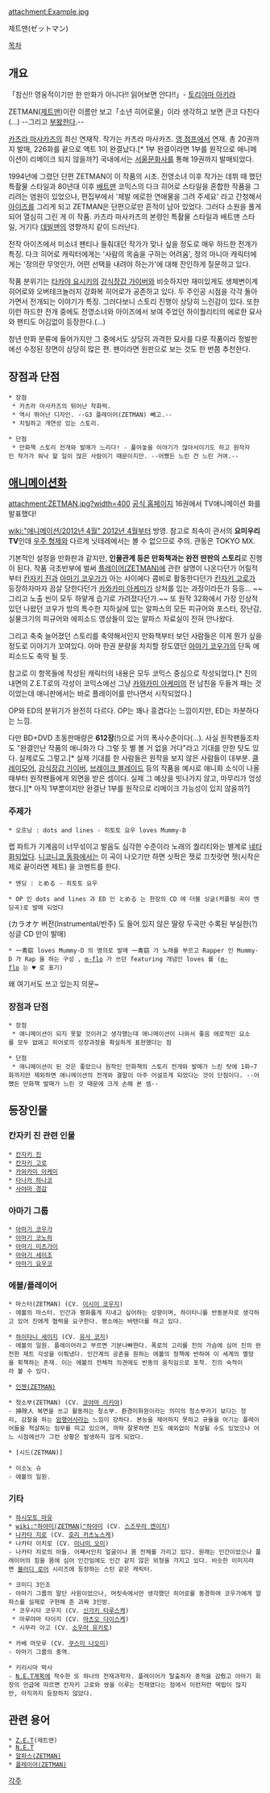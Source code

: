 attachment:Example.jpg

제트맨(ゼットマン)

[[목차]]

== 개요 ==
「참신!! 영웅적이기만 한 만화가 아니다!! 읽어보면 안다!!」- [[토리야마 아키라]]

ZETMAN([[제트맨]])이란 이름만 보고「소년 히어로물」이라 생각하고 보면 큰코 다친다(…) --그리고 [[부왘]]한다.--

[[카츠라 마사카즈]]의 최신 연재작. 작가는 카츠라 마사카즈. [[영 점프]]에서 연재. 총 20권까지 발매, 226화를 끝으로 액트 1이 완결났다.[* 1부 완결이라면 1부를 원작으로 애니메이션이 리메이크 되지 않을까?] 국내에서는 [[서울문화사]]를 통해 19권까지 발매되었다.

1994년에 그렸던 단편 ZETMAN이 이 작품의 시초. 전영소녀 이후 작가는 데뷔 때 했던 특촬물 스타일과 80년대 이후 [[배트맨]] 코믹스의 다크 히어로 스타일을 혼합한 작품을 그리려는 염원이 있었으나, 편집부에서 '제발 에로한 연애물을 그려 주세요' 라고 간청해서 [[아이즈]]를 그리게 되고 ZETMAN은 단편으로만 흔적이 남아 있었다. 그러다 소원을 풀게 되어 열심히 그린 게 이 작품. 카츠라 마사카즈의 본령인 특촬물 스타일과 배트맨 스타일, 거기다 [[데빌맨]]의 영향까지 같이 드러난다. 

전작 아이즈에서 미소녀 팬티나 들춰대던 작가가 맞나 싶을 정도로 매우 하드한 전개가 특징. 다크 히어로 캐릭터에게는 '사람의 목숨을 구하는 어려움', 정의 마니아 캐릭터에게는 '정의란 무엇인가, 어떤 선택을 내려야 하는가'에 대해 잔인하게 질문하고 있다.

작품 분위기는 [[타카야 요시키]]의 [[강식장갑 가이버]]와 비슷하지만 재미있게도 생체변이계 히어로와 오버테크놀러지 강화복 히어로가 공존하고 있다. 두 주인공 시점을 각각 돌아가면서 전개되는 이야기가 특징. 그러다보니 스토리 진행이 상당히 느린감이 있다. 또한 이런 하드한 전개 중에도 전영소녀와 아이즈에서 보여 주었던 하이퀄리티의 에로한 묘사와 팬티도 어김없이 등장한다.(…)

청년 만화 분류에 들어가지만 그 중에서도 상당히 과격한 묘사를 다룬 작품이라 정발판에선 수정된 장면이 상당히 많은 편. 팬이라면 원판으로 보는 것도 한 번쯤 추천한다.

== 장점과 단점 ==
 * 장점
  * 카츠라 마사카즈의 뛰어난 작화력.
  * 역시 뛰어난 디자인. --G3 플레이어(ZETMAN) 빼고.--
  * 치밀하고 개연성 있는 스토리.

 * 단점
  * 만화책 스토리 전개와 발매가 느리다! - 풀어놓을 이야기가 많아서이기도 하고 원작자인 작가가 워낙 할 일이 많은 사람이기 때문이지만. --어쨌든 느린 건 느린 거여.--

== [[애니메이션화]] ==
attachment:ZETMAN.jpg?width=400
[http://zetman.jp/index.html 공식 홈페이지]
16권에서 TV애니메이션 화를 발표했다!

[[wiki:"애니메이션/2012년 4월" 2012년 4월]]부터 방영. 참고로 최속이 관서의 '''요미우리 TV'''인데 [[우주 형제]]와 다르게 닛테레에서는 볼 수 없으므로 주의. 관동은 TOKYO MX.

기본적인 설정을 만화판과 같지만, '''인물관계 등은 만화책과는 완전 딴판의 스토리'''로 진행이 된다. 작품 극초반부에 벌써 [[플레이어(ZETMAN)]]에 관한 설명이 나온다던가 어릴적부터 [[칸자키 진]]과 [[아마기 코우가]]가 아는 사이에다 콤비로 활동한다던가 [[칸자키 고로]]가 등장하자마자 끔살 당한다던가 [[카와카미 아케미]]가 상처를 입는 과정이라든가 등등... ~~그리고 노출 씬이 모두 하얗게 습기로 가려졌다던가.~~ 또 원작 32화에서 가장 인상적있던 나왔던 코우가 방의 특수한 지하실에 있는 알파스의 모든 피규어와 포스터, 장난감, 실물크기의 피규어와 에피소드 영상들이 있는 알파스 자료실이 전혀 안나왔다.

그리고 축축 늘어졌던 스토리를 축약해서인지 만화책부터 보던 사람들은 이게 뭔가 싶을 정도로 이야기가 꼬여있다. 아마 한권 분량을 차지할 정도였던 [[아마기 코우가]]의 단독 에피소드도 축약 될 듯.

참고로 이 항목들에 작성된 캐릭터의 내용은 모두 코믹스 중심으로 작성되었다.[* 진의 내면의 Z.E.T로의 각성이 코믹스에선 그냥 [[카와카미 아케미]]의 전 남친을 두들겨 패는 것이었는데 애니판에서는 바로 플레이어를 만나면서 시작되었다.]

OP와 ED의 분위기가 완전히 다르다. OP는 꽤나 흥겹다는 느낌이지만, ED는 차분하다는 느낌.

다만 BD+DVD 초동판매량은 '''612장'''(!)으로 거의 폭사수준이다(…). 사실 원작팬들조차도 "완결안난 작품의 애니화가 다 그렇 듯 별 볼 거 없을 거다"라고 기대를 안한 탓도 있다. 실제로도 그렇고.[* 실제 기대를 한 사람들은 원작을 보지 않은 사람들이 대부분. [[클레이모어]], [[강식장갑 가이버]], [[브레이크 블레이드]] 등의 작품을 예시로 애니화 소식이 나올 때부터 원작팬들에게 외면을 받은 셈이다. 실제 그 예상을 빗나가지 않고, 마무리가 엉성했다.][* 아직 1부뿐이지만 완결난 1부를 원작으로 리메이크 가능성이 있지 않을까?]

=== 주제가 ===
{{{#!html
<object type='application/x-shockwave-flash' id='DaumVodPlayer_v8e05ZGDxZXZ8ccoLxo8alx' width='640px' height='360px' align='middle' classid='clsid:d27cdb6e-ae6d-11cf-96b8-444553540000' codebase='http://fpdownload.macromedia.com/pub/shockwave/cabs/flash/swflash.cab#version=10,3,0,0'><param name='movie' value='http://videofarm.daum.net/controller/player/VodPlayer.swf' /><param name='allowScriptAccess' value='always' /><param name='allowFullScreen' value='true' /><param name='bgcolor' value='#000000' /><param name='wmode' value='window' /><param name='flashvars' value='vid=v8e05ZGDxZXZ8ccoLxo8alx&playLoc=undefined' /><embed src='http://videofarm.daum.net/controller/player/VodPlayer.swf' width='640px' height='360px' allowScriptAccess='always' type='application/x-shockwave-flash' allowFullScreen='true' bgcolor='#000000' flashvars='vid=v8e05ZGDxZXZ8ccoLxo8alx&playLoc=undefined'></embed></object>
}}}
 * 오프닝 : dots and lines - 히토토 요우 loves Mummy-D

랩 파트가 기계음이 너무섞이고 발음도 심각한 수준이라 노래의 퀄리티와는 별계로 [[네타]]화되었다. [[니코니코 동화]]에서는 이 곡이 나오기만 하면 싯좍은 젯로 끄칫랏면 젯(시작은 제로 끝이라면 제트) 을 코멘트를 한다.

{{{#!html
<object type='application/x-shockwave-flash' id='DaumVodPlayer_v2eb4sJsmA0A000WmlWmxqm' width='640px' height='360px' align='middle' classid='clsid:d27cdb6e-ae6d-11cf-96b8-444553540000' codebase='http://fpdownload.macromedia.com/pub/shockwave/cabs/flash/swflash.cab#version=10,3,0,0'><param name='movie' value='http://videofarm.daum.net/controller/player/VodPlayer.swf' /><param name='allowScriptAccess' value='always' /><param name='allowFullScreen' value='true' /><param name='bgcolor' value='#000000' /><param name='wmode' value='window' /><param name='flashvars' value='vid=v2eb4sJsmA0A000WmlWmxqm&playLoc=undefined' /><embed src='http://videofarm.daum.net/controller/player/VodPlayer.swf' width='640px' height='360px' allowScriptAccess='always' type='application/x-shockwave-flash' allowFullScreen='true' bgcolor='#000000' flashvars='vid=v2eb4sJsmA0A000WmlWmxqm&playLoc=undefined'></embed></object>
}}}
 * 엔딩 : とめる - 히토토 요우

 * OP 인 dots and lines 과 ED 인 とめる 는 한장의 CD 에 더블 싱글(커플링 곡이 엔딩곡)로 발매 되었다 
(カラオケ 버전(Instrumental/반주) 도 들어 있지 않은 딸랑 두곡만 수록된 부실한(?) 싱글 CD 만이 발매)  

 * 一青窈 loves Mummy-D 의 명의로 발매 一青窈 가 노래를 부르고 Rapper 인 Mummy-D 가 Rap 을 하는 구성 , [[m-flo]] 가 쓰던 featuring 개념인 loves 를 ([[m-flo]] 는 ♥ 로 표기)
왜 여기서도 쓰고 있는지 의문~ 

=== 장점과 단점 ===
 * 장점
  * 애니메이션이 되지 못할 것이라고 생각했는데 애니메이션이 나와서 좋음 에로적인 요소를 모두 없애고 히어로의 성장과정을 확실하게 표현했다는 점 

 * 단점
  * 애니메이션이 된 것은 좋았으나 원작인 만화책의 스토리 전개와 발매가 느린 탓에 1화~7화까지만 제외하면 애니메이션의 전개와 결말이 아주 어설프게 되었다는 것이 단점이다. --어쨌든 만화책 발매가 느린 것 때문에 크게 손해 본 셈--


== 등장인물 ==
=== 칸자키 진 관련 인물 ===
 * [[칸자키 진]] 
 * [[칸자키 고로]]
 * [[카와카미 아케미]] 
 * [[타나카 하나코]]
 * [[사야마 경감]] 

=== 아마기 그룹 ===
 * [[아마기 코우가]] 
 * [[아마기 코노하]]
 * [[아마기 미츠가이]]
 * [[아마기 세이조]]
 * [[아마기 요우코]] 

=== 에볼/플레이어 ===
 * 마스터(ZETMAN) (CV. [[이시이 코우지]])
 - 에볼의 마스터. 인간과 평화롭게 지내고 싶어하는 성향이며, 하이타니를 반동분자로 생각하고 있어 진에게 협력을 요구한다. 평소에는 바텐더를 하고 있다.

 * [[하이타니 세이지]] (CV. [[유사 코지]])
 - 에볼의 일원. 플레이어라고 부르면 기분나빠한다. 폭로의 고리를 진의 가슴에 심어 진의 완전한 제트 각성을 이뤄냈다. 인간계의 공존을 원하는 에볼의 정책에 반하여 이 세계의 멸망을 획책하는 존재. 이는 에볼의 전체적 의견에도 반동의 움직임으로 포착. 진의 숙적이라 볼 수 있다.

 * [[인젠(ZETMAN)]]

 * 청소부(ZETMAN) (CV. [[코야마 리키야]])
 - 掃除人 복면을 쓰고 활동하는 청소부. 환경미화원이라는 의미의 청소부라기 보다는 정리, 감찰을 하는 [[암행어사]]라는 느낌이 강하다. 본능을 제어하지 못하고 규율을 어기는 플레이어들을 척살하는 임무를 띠고 있으며, 까딱 잘못하면 진도 예외없이 척살될 수도 있었으나 어느 시점에선가 그런 상황은 발생하지 않게 되었다.

 * [시드(ZETMAN)]

 * 이소노 슈
 - 에볼의 일원.

=== 기타 ===
 * [[하시모토 마유]] 
 * [[wiki:"하야미(ZETMAN)"하야미]] (CV. [[스즈무라 켄이치]])
 * [[나카타 지로]] (CV. [[호리 카츠노스케]])
 * 나카타 이치로 (CV. [[미나미 오미]])
 - 나카타 지로의 아들. 어째서인지 얼굴이나 몸 전체를 가리고 있다. 원래는 인간이었으나 플레이어의 힘을 몸에 심어 인간임에도 인간 같지 않은 외형을 가지고 있다. 비슷한 이미지라면 [[블러디 로어]] 시리즈에 등장하는 스턴 같은 캐릭터.

 * 코미디 3인조
 - 아마기 그룹의 말단 사원이었으나, 머릿속에서만 생각했던 히어로를 동경하여 코우가에게 알파스를 실제로 구현해 준 괴짜 3인방.
  * 코우시타 코우지 (CV. [[신가키 타루스케]])
  * 마루야마 타이지 (CV. [[마츠오 다이스케]])
  * 시무라 아고 (CV. [[소우마 유키토]])

 * 카베 마모루 (CV. [[쿠스미 나오미]])
 - 아마기 그룹의 중역.

 * 키리시마 박사
 - [[N.E.T]]계획에 착수한 또 하나의 천재과학자. 플레이어가 탈출하자 종적을 감췄고 아마기 회장의 언급에 따르면 칸자키 고로와 쌍을 이루는 천재였다는 점에서 이런저런 떡밥이 많지만, 아직까지 등장하지 않았다.

== 관련 용어 ==
 * [[Z.E.T]](제트맨)
 * [[N.E.T]]
 * [[알파스(ZETMAN)]]
 * [[플레이어(ZETMAN)]]

[[각주]]
